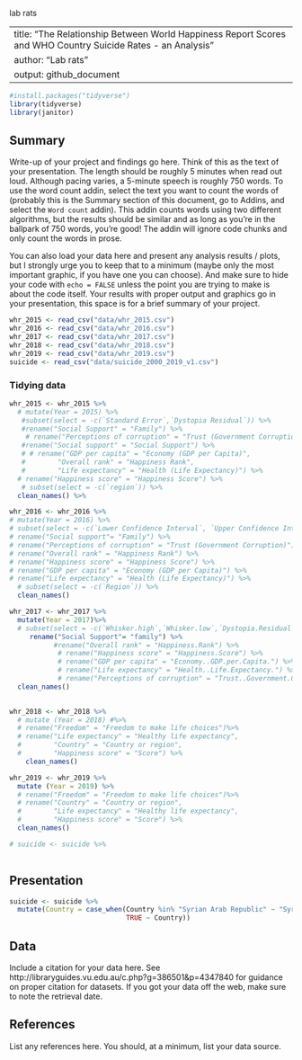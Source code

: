 lab rats

---
title: "The Relationship Between World Happiness Report Scores and WHO Country Suicide Rates - an Analysis"
author: "Lab rats"
output: github_document
---

```r
#install.packages("tidyverse")
library(tidyverse)
library(janitor)
```

## Summary

Write-up of your project and findings go here. 
Think of this as the text of your presentation. 
The length should be roughly 5 minutes when read out loud.
Although pacing varies, a 5-minute speech is roughly 750 words. 
To use the word count addin, select the text you want to count the words of (probably this is the 
Summary section of this document, go to Addins, and select the `Word count` addin).
This addin counts words using two different algorithms, but the results should be similar and as long as you're in the ballpark of 750 words, you're good! 
The addin will ignore code chunks and only count the words in prose.

You can also load your data here and present any analysis results / plots, but I strongly urge you to keep that to a minimum (maybe only the most important graphic, if you have one you can choose). 
And make sure to hide your code with  `echo = FALSE` unless the point you are trying to make is about the code itself.
Your results with proper output and graphics go in your presentation, this space is for a brief summary of your project.

```r
whr_2015 <- read_csv("data/whr_2015.csv")
whr_2016 <- read_csv("data/whr_2016.csv")
whr_2017 <- read_csv("data/whr_2017.csv")
whr_2018 <- read_csv("data/whr_2018.csv")
whr_2019 <- read_csv("data/whr_2019.csv")
suicide <- read_csv("data/suicide_2000_2019_v1.csv")
```

### Tidying data 

```r
whr_2015 <- whr_2015 %>%
  # mutate(Year = 2015) %>% 
   #subset(select = -c(`Standard Error`,`Dystopia Residual`)) %>%
   #rename("Social Support" = "Family") %>%
    # rename("Perceptions of corruption" = "Trust (Government Corruption)") %>%
   #rename("Social support" = "Social Support") %>%
   # # rename("GDP per capita" = "Economy (GDP per Capita)",
   #        "Overall rank" = "Happiness Rank", 
   #        "Life expectancy" = "Health (Life Expectancy)") %>%
  # rename("Happiness score" = "Happiness Score") %>% 
   # subset(select = -c(`region`)) %>%
  clean_names() %>%
```

```r
whr_2016 <- whr_2016 %>%
# mutate(Year = 2016) %>%
# subset(select = -c(`Lower Confidence Interval`, `Upper Confidence Interval`, `Dystopia Residual`)) %>%
# rename("Social support"= "Family") %>%
# rename("Perceptions of corruption" = "Trust (Government Corruption)") %>%
# rename("Overall rank" = "Happiness Rank") %>%
# rename("Happiness score" = "Happiness Score") %>%
# rename("GDP per capita" = "Economy (GDP per Capita)") %>%
# rename("Life expectancy" = "Health (Life Expectancy)") %>%
  # subset(select = -c(`Region`)) %>%
  clean_names()
```

```r
whr_2017 <- whr_2017 %>%
  mutate(Year = 2017)%>%
  # subset(select = -c(`Whisker.high`,`Whisker.low`,`Dystopia.Residual`)) %>%
     rename("Social Support"= "family") %>%
           #rename("Overall rank" = "Happiness.Rank") %>%
            # rename("Happiness score" = "Happiness.Score") %>%
            # rename("GDP per capita" = "Economy..GDP.per.Capita.") %>%
            # rename("Life expectancy" = "Health..Life.Expectancy.") %>%
            # rename("Perceptions of corruption" = "Trust..Government.Corruption.") %>%
  clean_names()
  
```

```r
whr_2018 <- whr_2018 %>% 
  # mutate (Year = 2018) #%>%
  # rename("Freedom" = "Freedom to make life choices")%>%
  # rename("Life expectancy" = "Healthy life expectancy", 
  #        "Country" = "Country or region", 
  #        "Happiness score" = "Score") %>%
    clean_names()
```

```r
whr_2019 <- whr_2019 %>% 
  mutate (Year = 2019) %>%
  # rename("Freedom" = "Freedom to make life choices")%>%
  # rename("Country" = "Country or region", 
  #        "Life expectancy" = "Healthy life expectancy", 
  #        "Happiness score" = "Score") %>%
  clean_names()

```

```r
# suicide <- suicide %>%
  
```

## Presentation

```r
suicide <- suicide %>%
  mutate(Country = case_when(Country %in% "Syrian Arab Republic" ~ "Syria",
                             TRUE ~ Country))

```

## Data 

Include a citation for your data here. 
See http://libraryguides.vu.edu.au/c.php?g=386501&p=4347840 for guidance on proper citation for datasets. 
If you got your data off the web, make sure to note the retrieval date.

## References

List any references here. You should, at a minimum, list your data source.
